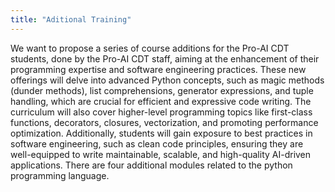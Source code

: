 ```yaml
---
title: "Aditional Training"
---
```


We want to propose a series of course additions for the Pro-AI CDT students, done by the Pro-AI CDT staff, aiming at the enhancement of their programming expertise and software engineering practices. These new offerings will delve into advanced Python concepts, such as magic methods (dunder methods), list comprehensions, generator expressions, and tuple handling, which are crucial for efficient and expressive code writing. The curriculum will also cover higher-level programming topics like first-class functions, decorators, closures, vectorization, and promoting performance optimization. Additionally, students will gain exposure to best practices in software engineering, such as clean code principles, ensuring they are well-equipped to write maintainable, scalable, and high-quality AI-driven applications. There are four additional modules related to the python programming language. 
